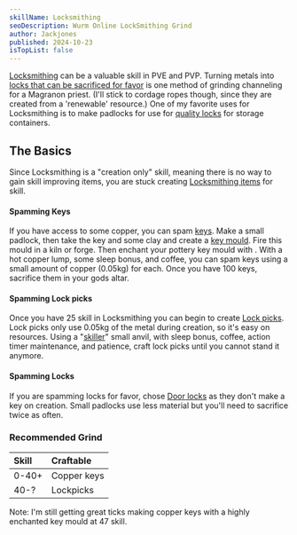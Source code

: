 ```yaml
---
skillName: Locksmithing
seoDescription: Wurm Online LockSmithing Grind
author: Jackjones
published: 2024-10-23
isTopList: false
---
```


[Locksmithing](https://www.wurmpedia.com/index.php/Locksmithing) can be a valuable skill in PVE and PVP. Turning metals into [locks that can be sacrificed for favor](https://www.wurmpedia.com/index.php/Favor#Double_bonus_materials) is one method of grinding channeling for a Magranon priest. (I'll stick to cordage ropes though, since they are created from a 'renewable' resource.) One of my favorite uses for Locksmithing is to make padlocks for use for [quality locks](https://www.wurmpedia.com/index.php/Quality_lock) for storage containers.

## The Basics

Since Locksmithing is a "creation only" skill, meaning there is no way to gain skill improving items, you are stuck creating [Locksmithing items](https://www.wurmpedia.com/index.php/Category:Locksmithing_items) for skill.

#### Spamming Keys

If you have access to some copper, you can spam [keys](https://www.wurmpedia.com/index.php/Key). Make a small padlock, then take the key and some clay and create a [key mould](https://www.wurmpedia.com/index.php/Key_mould). Fire this mould in a kiln or forge. Then enchant your pottery key mould with <Definition text="CoC" title="Circle of Cunning" link="https://www.wurmpedia.com/index.php/Circle_of_cunning" />. With a hot copper lump, some sleep bonus, and coffee, you can spam keys using a small amount of copper (0.05kg) for each. Once you have 100 keys, sacrifice them in your gods altar.

#### Spamming Lock picks

Once you have 25 skill in Locksmithing you can begin to create [Lock picks](https://www.wurmpedia.com/index.php/Lock_picks). Lock picks only use 0.05kg of the metal during creation, so it's easy on resources. Using a "[skiller](/skills/skillers)" small anvil, with sleep bonus, coffee, action timer maintenance, and patience, craft lock picks until you cannot stand it anymore.

#### Spamming Locks

If you are spamming locks for favor, chose [Door locks](https://www.wurmpedia.com/index.php/Door_lock) as they don't make a key on creation. Small padlocks use less material but you'll need to sacrifice twice as often.

### Recommended Grind

| Skill | Craftable |
|:-|:-|
| 0-40+ | Copper keys |
| 40-? | Lockpicks |

Note: I'm still getting great ticks making copper keys with a highly enchanted key mould at 47 skill.

